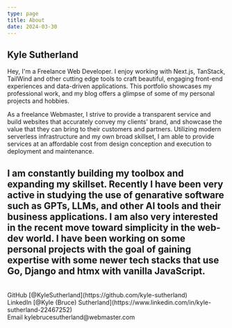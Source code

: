 ```yaml
---
type: page
title: About
date: 2024-03-30
---
```


## Kyle Sutherland

Hey, I'm a Freelance Web Developer. I enjoy working with Next.js, TanStack, TailWind and other 
cutting edge tools to craft beautiful, engaging front-end experiences and data-driven applications. This portfolio showcases my 
professional work, and my blog offers a glimpse of some of my personal projects and hobbies.

As a freelance Webmaster, I strive to provide a transparent service and build websites that 
accurately convey my clients' brand, and showcase the value that they can bring to their customers 
and partners. Utilizing modern serverless infrastructure and my own broad skillset, I am able to 
provide services at an affordable cost from design conception and execution to deployment and maintenance.

I am constantly building my toolbox and expanding my skillset. Recently I have been very active in 
studying the use of genarative software such as GPTs, LLMs, and other AI tools and their business 
applications. I am also very interested in the recent move toward simplicity in the web-dev world. 
I have been working on some personal projects with the goal of gaining expertise with some newer 
tech stacks that use Go, Django and htmx with vanilla JavaScript. 
---

<div>
  <br />
  GitHub [@KyleSutherland](https://github.com/kyle-sutherland)
  <br />
  LinkedIn [@Kyle (Bruce) Sutherland](https://www.linkedin.com/in/kyle-sutherland-22467252)
  <br />
  Email kylebrucesutherland@webmaster.com
</div>
